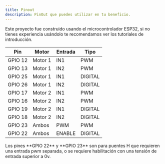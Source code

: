 ```yaml
---
title: Pinout
description: PinOut que puedes utilizar en tu beneficio.
---
```


<Aside type="caution">
Este proyecto fue construido usando el microcontrolador ESP32, si no tienes experiencia usándolo te recomendamos ver los tutoriales de introducción.
</Aside>

| Pin | Motor | Entrada | Tipo |
|---|---|---|---|
| GPIO 12 | Motor 1 | IN1 | PWM |
| GPIO 13 | Motor 1 | IN2 | PWM |
| GPIO 25 | Motor 1 | IN1 | DIGITAL |
| GPIO 26 | Motor 1 | IN2 | DIGITAL |
| GPIO 17 | Motor 2 | IN1 | PWM |
| GPIO 16 | Motor 2 | IN2 | PWM |
| GPIO 19 | Motor 2 | IN1 | DIGITAL |
| GPIO 18 | Motor 2 | IN2 | DIGITAL |
| GPIO 23 | Ambos | PWM | PWM |
| GPIO 22 | Ambos | ENABLE | DIGITAL |

<Aside type="tip">
Los pines **GPIO 22** y **GPIO 23** son para puentes H que requieren una entrada pwm separada, o se requiere habilitación con una tensión de entrada superior a 0v.
</Aside>